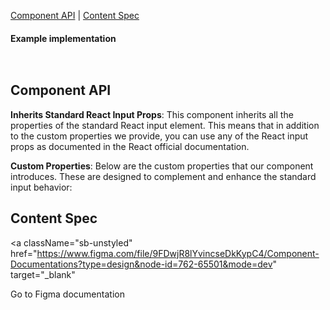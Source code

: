 

<Meta of={InputStories} />

<Title>Input</Title>

[Component API](#ComponentAPI) | [Content Spec](#ContentSpec)

<Canvas of={InputStories.Default} sourceState="none" />

#### Example implementation

```jsx
<Input inputSize="large" placeholder="Placeholder text" onChange={(e) => {}} />
```

## Component API <a id="ComponentAPI" />

<b>Inherits Standard React Input Props</b>: This component inherits all the
properties of the standard React input element. This means that in addition to
the custom properties we provide, you can use any of the React input props as
documented in the React official documentation.

<b>Custom Properties</b>: Below are the custom properties that our component
introduces. These are designed to complement and enhance the standard input
behavior:

<ArgTypes of={InputStories.Default} sort="requiredFirst" />

## Content Spec <a id="ContentSpec" />

<a
  className="sb-unstyled"
  href="https://www.figma.com/file/9FDwjR8lYvincseDkKypC4/Component-Documentations?type=design&node-id=762-65501&mode=dev"
  target="_blank"
>
  Go to Figma documentation
</a>
